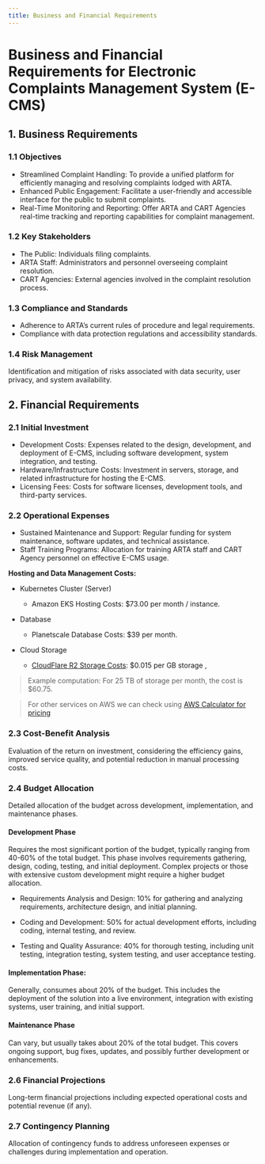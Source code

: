 ```yaml
---
title: Business and Financial Requirements
---
```


# Business and Financial Requirements for Electronic Complaints Management System (E-CMS)

## 1. Business Requirements

### 1.1 Objectives

- Streamlined Complaint Handling: To provide a unified platform for efficiently managing and resolving complaints lodged with ARTA.
- Enhanced Public Engagement: Facilitate a user-friendly and accessible interface for the public to submit complaints.
- Real-Time Monitoring and Reporting: Offer ARTA and CART Agencies real-time tracking and reporting capabilities for complaint management.

### 1.2 Key Stakeholders

- The Public: Individuals filing complaints.
- ARTA Staff: Administrators and personnel overseeing complaint resolution.
- CART Agencies: External agencies involved in the complaint resolution process.

### 1.3 Compliance and Standards
- Adherence to ARTA’s current rules of procedure and legal requirements.
- Compliance with data protection regulations and accessibility standards.

### 1.4 Risk Management

Identification and mitigation of risks associated with data security, user privacy, and system availability.

## 2. Financial Requirements

### 2.1 Initial Investment
- Development Costs: Expenses related to the design, development, and deployment of E-CMS, including software development, system integration, and testing.
- Hardware/Infrastructure Costs: Investment in servers, storage, and related infrastructure for hosting the E-CMS.
- Licensing Fees: Costs for software licenses, development tools, and third-party services.

### 2.2 Operational Expenses

- Sustained Maintenance and Support: Regular funding for system maintenance, software updates, and technical assistance.
- Staff Training Programs: Allocation for training ARTA staff and CART Agency personnel on effective E-CMS usage.

**Hosting and Data Management Costs:**

- Kubernetes Cluster (Server)
    - Amazon EKS Hosting Costs: $73.00 per month / instance.

- Database
    - Planetscale Database Costs:  $39 per month.

- Cloud Storage
    - [CloudFlare R2 Storage Costs](https://r2-calculator.cloudflare.com): $0.015  per GB storage ,

> Example computation: For 25 TB of storage per month, the cost is $60.75.

> For other services on AWS we can check using [AWS Calculator for pricing](https://calculator.aws/#/addService/SNS)

### 2.3 Cost-Benefit Analysis

Evaluation of the return on investment, considering the efficiency gains, improved service quality, and potential reduction in manual processing costs.

### 2.4 Budget Allocation

Detailed allocation of the budget across development, implementation, and maintenance phases.

####  Development Phase
Requires the most significant portion of the budget, typically ranging from 40-60% of the total budget. This phase involves requirements gathering, design, coding, testing, and initial deployment. Complex projects or those with extensive custom development might require a higher budget allocation.

- Requirements Analysis and Design: 10% for gathering and analyzing requirements, architecture design, and initial planning.

- Coding and Development: 50% for actual development efforts, including coding, internal testing, and review.

- Testing and Quality Assurance: 40% for thorough testing, including unit testing, integration testing, system testing, and user acceptance testing.


#### Implementation Phase:
Generally, consumes about 20% of the budget. This includes the deployment of the solution into a live environment, integration with existing systems, user training, and initial support.

#### Maintenance Phase
Can vary, but usually takes about 20% of the total budget. This covers ongoing support, bug fixes, updates, and possibly further development or enhancements.



### 2.6 Financial Projections

Long-term financial projections including expected operational costs and potential revenue (if any).

### 2.7 Contingency Planning

Allocation of contingency funds to address unforeseen expenses or challenges during implementation and operation.